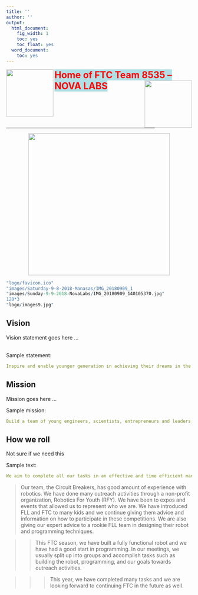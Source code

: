 ---
title: ''
author: ''
output:
  html_document:
    fig_width: 1
    toc: yes
    toc_float: yes
  word_document:
    toc: yes
---

<IMG SRC="logo/images9.jpg" ALIGN="left" width="128px"  border=0 />
<span style="color:red; font-size:25px; font-weight:bold; background-color:powderblue;">
Home of FTC Team 8535 -- NOVA LABS
</span>
<IMG SRC="logo/images7.jpg" ALIGN="right" width="128px"/>


<hr width="80%">
<center>
 <img src="images/Sunday-9-9-2018-NovaLabs/IMG_20180909_140105370.jpg" width="384px">
</center>  

```{r temp, eval=FALSE, echo=FALSE}

"logo/favicon.ico"
"images/Saturday-9-8-2018-Manasas/IMG_20180909_1
"images/Sunday-9-9-2018-NovaLabs/IMG_20180909_140105370.jpg"
128*3
"logo/images9.jpg"

```

## Vision
Vision statement goes here ...


<br>
Sample statement:

```yml
Inspire and enable younger generation in achieving their dreams in the area of STEAM and help them become better citizens and leaders.Inspire and enable younger generation in achieving their dreams in the area of STEAM and help them become better citizens and leaders.
```


## Mission

Mission goes here ...<br>

Sample mission:

```yml
Build a team of young engineers, scientists, entrepreneurs and leaders, by actively engaging them in programs that encourage active collaboration, active community engagement and those that foster leadership skills, communication, critical thinking and negotiation
```

## How we roll

Not sure if we need this

Sample text:<br>

```yml
We aim to complete all our tasks in an effective and time efficient manner. We will not stop until we are successful. We will persevere regardless of how hard the task is. Whether it's assembling a Lego skyscraper, or building an actual skyscraper, we will be victorious!

```

> Our team, the Circuit Breakers, has good amount of experience with robotics. We have done many outreach activities through a non-profit organization, Robotics For Youth (RFY). We have been to expos and events that allowed us to represent who we are. We have introduced FLL and FTC to many kids and we continue giving them advice and information on how to participate in these competitions. We are also giving our expert advice to a rookie FLL team in designing their robot and programming techniques.

>> This FTC season, we have built a fully functional robot and we have had a good start in programming. In our meetings, we usually split up into groups and accomplish tasks such as building the robot, programming, and our goals towards outreach activities.

>>> This year, we have completed many tasks and we are looking forward to continuing FTC in the future as well.
